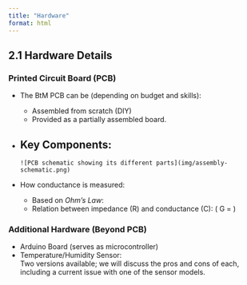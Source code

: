 ```yaml
---
title: "Hardware"
format: html
---
```


## 2.1 Hardware Details

### Printed Circuit Board (PCB)

-   The BtM PCB can be (depending on budget and skills):

    -   Assembled from scratch (DIY)
    -   Provided as a partially assembled board.

-   

    ## Key Components:

    ```         
    ![PCB schematic showing its different parts](img/assembly-schematic.png)
    ```

-   How conductance is measured:

    -   Based on *Ohm’s Law*:
    -   Relation between impedance (R) and conductance (C): ( G = \frac{1}{R} )

### Additional Hardware (Beyond PCB)

-   Arduino Board (serves as microcontroller)
-   Temperature/Humidity Sensor:\
    Two versions available; we will discuss the pros and cons of each, including a current issue with one of the sensor models.
